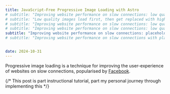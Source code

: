```yaml
---
title: JavaScript-Free Progressive Image Loading with Astro
# subtitle: "Improving website performance on slow connections: low quality images load first, then get replaced with higher quality images as they load. Implemented with CSS only, and with image versions generated automatically at build time."
# subtitle: "Low quality images load first, then get replaced with higher quality images as they load. JavaScript optional!"
# subtitle: "Improving website performance on slow connections: low quality thumbnails load first, then get replaced with higher quality images as they load."
# subtitle: "Improving website performance on slow connections: low quality thumbnails load first, then get replaced with higher quality images as they load."
subtitle: "Improving website performance on slow connections: placeholder images load first, then get replaced with higher quality images as they become available."
# subtitle: "Improving website performance on slow connections with placeholder images."


date: 2024-10-31
---
```


Progressive image loading is a technique for improving the user-experience of websites on slow connections, popularised by [Facebook](https://engineering.fb.com/2015/08/06/android/the-technology-behind-preview-photos/).

{/* This post is part instructional tutorial, part my personal journey through implementing this */}